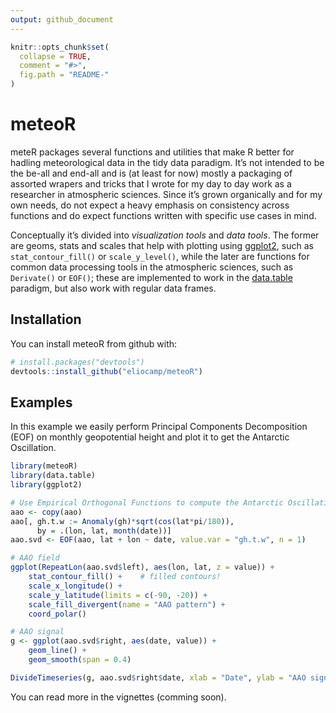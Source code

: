 ```yaml
---
output: github_document
---
```


<!-- README.md is generated from README.Rmd. Please edit that file -->

```r
knitr::opts_chunk$set(
  collapse = TRUE,
  comment = "#>",
  fig.path = "README-"
)
```

# meteoR

meteR packages several functions and utilities that make R better for hadling meteorological data in the tidy data paradigm. It's not intended to be the be-all and end-all and is (at least for now) mostly a packaging of assorted wrapers and tricks that I wrote for my day to day work as a researcher in atmospheric sciences. Since it's grown organically and for my own needs, do not expect a heavy emphasis on consistency across functions and do expect functions written with specific use cases in mind.  

Conceptually it's divided into *visualization tools* and *data tools*. The former are geoms, stats and scales that help with plotting using [ggplot2](http://ggplot2.tidyverse.org/index.html), such as `stat_contour_fill()` or `scale_y_level()`, while the later are functions for common data processing tools in the atmospheric sciences, such as `Derivate()` or `EOF()`; these are implemented to work in the [data.table](https://github.com/Rdatatable/data.table/wiki) paradigm, but also work with regular data frames. 

## Installation

You can install meteoR from github with:

```r
# install.packages("devtools")
devtools::install_github("eliocamp/meteoR")
```

## Examples

In this example we easily perform Principal Components Decomposition (EOF) on monthly geopotential height and plot it to get the Antarctic Oscillation. 

```r
library(meteoR)
library(data.table)
library(ggplot2)

# Use Empirical Orthogonal Functions to compute the Antarctic Oscillation
aao <- copy(aao)
aao[, gh.t.w := Anomaly(gh)*sqrt(cos(lat*pi/180)),
      by = .(lon, lat, month(date))]
aao.svd <- EOF(aao, lat + lon ~ date, value.var = "gh.t.w", n = 1)

# AAO field
ggplot(RepeatLon(aao.svd$left), aes(lon, lat, z = value)) +
    stat_contour_fill() +    # filled contours!
    scale_x_longitude() +
    scale_y_latitude(limits = c(-90, -20)) +
    scale_fill_divergent(name = "AAO pattern") +
    coord_polar()
```
```r
# AAO signal
g <- ggplot(aao.svd$right, aes(date, value)) +
    geom_line() +
    geom_smooth(span = 0.4)

DivideTimeseries(g, aao.svd$right$date, xlab = "Date", ylab = "AAO signal")
```

You can read more in the vignettes (comming soon).
